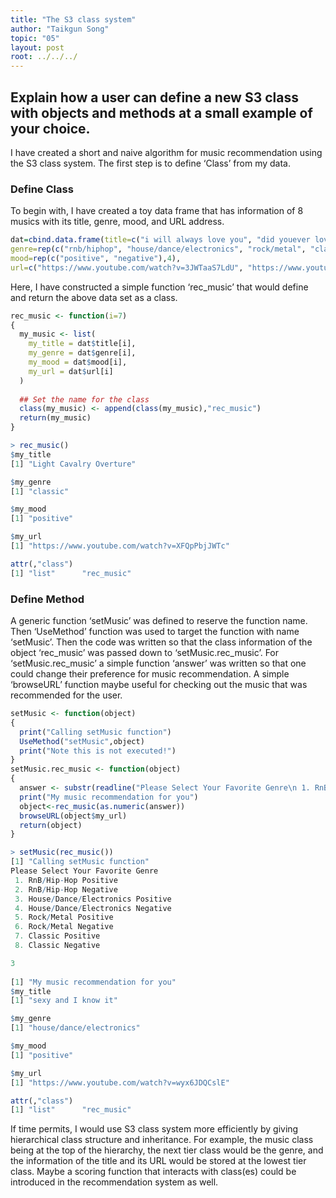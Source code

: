 ```yaml
---
title: "The S3 class system"
author: "Taikgun Song"
topic: "05"
layout: post
root: ../../../
---
```


## Explain how a user can define a new S3 class with objects and methods at a small example of your choice. 

I have created a short and naive algorithm for music recommendation using the S3 class system. The first step is to define 'Class' from my data. 

### Define Class
To begin with, I have created a toy data frame that has information of 8 musics with its title, genre, mood, and URL address. 
```r
dat=cbind.data.frame(title=c("i will always love you", "did youever love me", "sexy and I know it", "four to the floor remix", "december, 1963 (oh, what a night)", "forever", "Light Cavalry Overture", "cavalleria rusticana intermezzo"),
genre=rep(c("rnb/hiphop", "house/dance/electronics", "rock/metal", "classic"), each=2), 
mood=rep(c("positive", "negative"),4), 
url=c("https://www.youtube.com/watch?v=3JWTaaS7LdU", "https://www.youtube.com/watch?v=EAmVdgoghOw", "https://www.youtube.com/watch?v=wyx6JDQCslE", "https://www.youtube.com/watch?v=woE2h5k1NW4", "https://www.youtube.com/watch?v=nDxhugRKZ8g", "https://www.youtube.com/watch?v=WrQyPHzzfCA", "https://www.youtube.com/watch?v=XFQpPbjJWTc", "https://www.youtube.com/watch?v=BIQ2D6AIys8"), stringsAsFactors=F)
```

Here, I have constructed a simple function 'rec_music' that would define and return the above data set as a class.
```r
rec_music <- function(i=7)
{
  my_music <- list(
    my_title = dat$title[i],
    my_genre = dat$genre[i],
    my_mood = dat$mood[i],
    my_url = dat$url[i]
  )
  
  ## Set the name for the class
  class(my_music) <- append(class(my_music),"rec_music")
  return(my_music)
}

> rec_music()
$my_title
[1] "Light Cavalry Overture"

$my_genre
[1] "classic"

$my_mood
[1] "positive"

$my_url
[1] "https://www.youtube.com/watch?v=XFQpPbjJWTc"

attr(,"class")
[1] "list"      "rec_music"
```

### Define Method

A generic function 'setMusic' was defined to reserve the function name. Then 'UseMethod' function was used to target the function with name 'setMusic'. Then the code was written so that the class information of the object 'rec_music' was passed down to 'setMusic.rec_music'. For 'setMusic.rec_music' a simple function 'answer' was written so that one could change their preference for music recommendation.  A simple 'browseURL' function maybe useful for checking out the music that was recommended for the user.
```r
setMusic <- function(object)
{
  print("Calling setMusic function")
  UseMethod("setMusic",object)
  print("Note this is not executed!")
}
setMusic.rec_music <- function(object)
{
  answer <- substr(readline("Please Select Your Favorite Genre\n 1. RnB/Hip-Hop Positive\n 2. RnB/Hip-Hop Negative\n 3. House/Dance/Electronics Positive\n 4. House/Dance/Electronics Negative\n 5. Rock/Metal Positive\n 6. Rock/Metal Negative\n 7. Classic Positive\n 8. Classic Negative"), 1L, 1L)
  print("My music recommendation for you")
  object<-rec_music(as.numeric(answer))
  browseURL(object$my_url)
  return(object)
}
```

```r
> setMusic(rec_music())
[1] "Calling setMusic function"
Please Select Your Favorite Genre
 1. RnB/Hip-Hop Positive
 2. RnB/Hip-Hop Negative
 3. House/Dance/Electronics Positive
 4. House/Dance/Electronics Negative
 5. Rock/Metal Positive
 6. Rock/Metal Negative
 7. Classic Positive
 8. Classic Negative

3
 
[1] "My music recommendation for you"
$my_title
[1] "sexy and I know it"

$my_genre
[1] "house/dance/electronics"

$my_mood
[1] "positive"

$my_url
[1] "https://www.youtube.com/watch?v=wyx6JDQCslE"

attr(,"class")
[1] "list"      "rec_music"
```

If time permits, I would use S3 class system more efficiently by giving hierarchical class structure and inheritance. For example, the music class being at the top of the hierarchy, the next tier class would be the genre, and the information of the title and its URL would be stored at the lowest tier class. Maybe a scoring function that interacts with class(es) could be introduced in the recommendation system as well.
